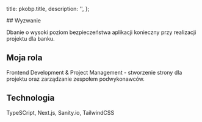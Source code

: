 
  title: pkobp.title,
  description: '',
};

<ArticleHeading
  title={pkobp.title}
  company={pkobp.company}
  img={pkobp.imgHero}
/>

<Container>
  ## Wyzwanie

  Dbanie o wysoki poziom bezpieczeństwa aplikacji konieczny przy realizacji projektu dla banku.

  ## Moja rola

  Frontend Development & Project Management - stworzenie strony dla projektu oraz zarządzanie zespołem podwykonawców.

  ## Technologia

  TypeSCript, Next.js, Sanity.io, TailwindCSS

</Container>

